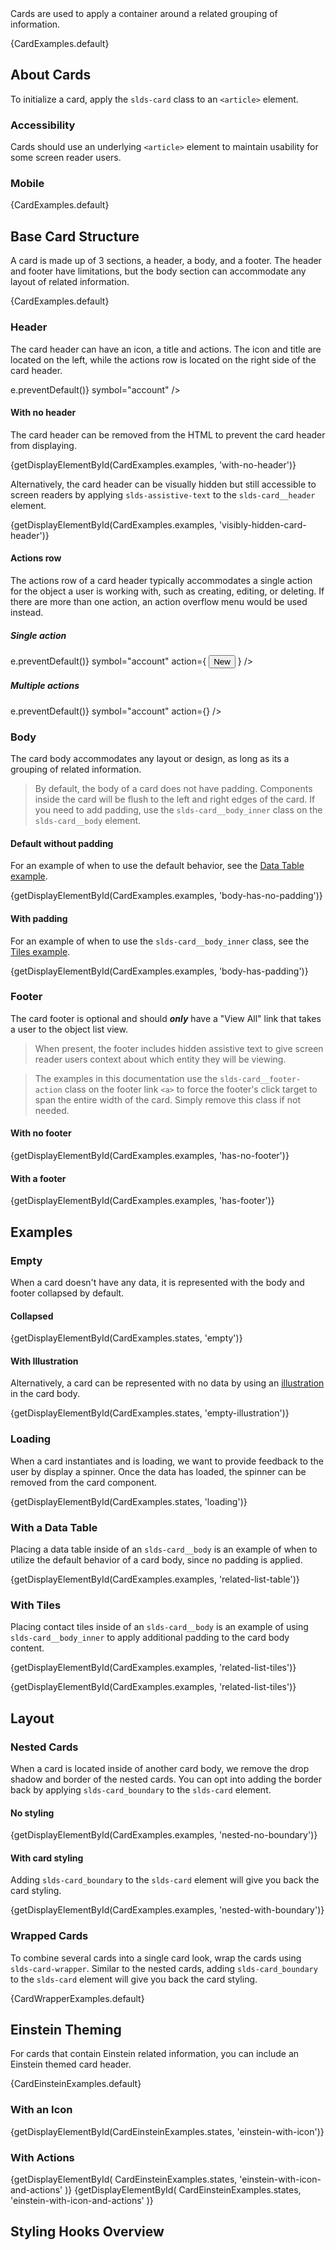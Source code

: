 
<div className="lead doc">
  Cards are used to apply a container around a related grouping of information.
</div>

<CodeView exampleOnly>{CardExamples.default}</CodeView>

## About Cards

To initialize a card, apply the `slds-card` class to an `<article>` element.

### Accessibility

Cards should use an underlying `<article>` element to maintain usability for some screen reader users.

### Mobile

<MobileBlurb patternSpecificText="cards will have bolded header title text, no top border, and no rounded corners" />

<CodeView frameOnly frameTitle="Example mobile styles for cards">
  {CardExamples.default}
</CodeView>

## Base Card Structure

A card is made up of 3 sections, a header, a body, and a footer. The header and footer have limitations, but the body section can accommodate any layout of related information.

<CodeView>{CardExamples.default}</CodeView>

### Header

The card header can have an icon, a title and actions. The icon and title are located on the left, while the actions row is located on the right side of the card header.

<Example title="Cards Header">
  <CodeView>
    <Card>
      <CardHeader
        title="Accounts"
        href="#"
        onClick={e => e.preventDefault()}
        symbol="account"
      />
    </Card>
  </CodeView>
</Example>

#### With no header

The card header can be removed from the HTML to prevent the card header from displaying.

<CodeView>
  {getDisplayElementById(CardExamples.examples, 'with-no-header')}
</CodeView>

Alternatively, the card header can be visually hidden but still accessible to screen readers by applying `slds-assistive-text` to the `slds-card__header` element.

<CodeView>
  {getDisplayElementById(CardExamples.examples, 'visibly-hidden-card-header')}
</CodeView>

#### Actions row

The actions row of a card header typically accommodates a single action for the object a user is working with, such as creating, editing, or deleting. If there are more than one action, an action overflow menu would be used instead.

##### Single action

<Example title="Cards Single Action">
  <CodeView>
    <Card>
      <CardHeader
        title="Accounts"
        href="#"
        onClick={e => e.preventDefault()}
        symbol="account"
        action={
          <button className="slds-button slds-button_neutral">New</button>
        }
      />
    </Card>
  </CodeView>
</Example>

##### Multiple actions

<Example title="Cards Multiple Actions">
  <CodeView demoStyles="height: 10rem;">
    <Card>
      <CardHeader
        title="Accounts"
        href="#"
        onClick={e => e.preventDefault()}
        symbol="account"
        action={<ActionOverflow position="right" />}
      />
    </Card>
  </CodeView>
</Example>

### Body

The card body accommodates any layout or design, as long as its a grouping of related information.

<Blockquote type="note" header="Styling Note">
  <p>
    By default, the body of a card does not have padding. Components inside the
    card will be flush to the left and right edges of the card. If you need to add
    padding, use the <code>slds-card__body_inner</code> class on
    the <code>slds-card__body</code> element.
  </p>
</Blockquote>

#### Default without padding

For an example of when to use the default behavior, see the [Data Table example](/components/cards/#With-a-Data-Table).

<CodeView>
  {getDisplayElementById(CardExamples.examples, 'body-has-no-padding')}
</CodeView>

#### With padding

For an example of when to use the `slds-card__body_inner` class, see the [Tiles example](/components/cards/#With-Tiles).

<CodeView>
  {getDisplayElementById(CardExamples.examples, 'body-has-padding')}
</CodeView>

### Footer

The card footer is optional and should _**only**_ have a "View All" link that takes a user to the object list view.

<Blockquote type="a11y" header="Accessibility Note">
  <p>
    When present, the footer includes hidden assistive text to give screen reader
    users context about which entity they will be viewing.
  </p>
</Blockquote>

<Blockquote type="note" header="Implementation Note">
  <p>
    The examples in this documentation use the <code>slds-card__footer-action</code> class on
    the footer link <code>&lt;a&gt;</code> to force the footer's click target to span the
    entire width of the card. Simply remove this class if not needed.
  </p>
</Blockquote>

#### With no footer

<CodeView>
  {getDisplayElementById(CardExamples.examples, 'has-no-footer')}
</CodeView>

#### With a footer

<CodeView>
  {getDisplayElementById(CardExamples.examples, 'has-footer')}
</CodeView>

## Examples

### Empty

When a card doesn't have any data, it is represented with the body and footer collapsed by default.

#### Collapsed

<CodeView>{getDisplayElementById(CardExamples.states, 'empty')}</CodeView>

#### With Illustration

Alternatively, a card can be represented with no data by using an [illustration](/components/illustration) in the card body.

<CodeView>
  {getDisplayElementById(CardExamples.states, 'empty-illustration')}
</CodeView>

### Loading

When a card instantiates and is loading, we want to provide feedback to the user by display a spinner. Once the data has loaded, the spinner can be removed from the card component.

<CodeView>{getDisplayElementById(CardExamples.states, 'loading')}</CodeView>

### With a Data Table

Placing a data table inside of an `slds-card__body` is an example of when to utilize the default behavior of a card body, since no padding is applied.

<CodeView>
  {getDisplayElementById(CardExamples.examples, 'related-list-table')}
</CodeView>

### With Tiles

Placing contact tiles inside of an `slds-card__body` is an example of using `slds-card__body_inner` to apply additional padding to the card body content.

<CodeView>
  {getDisplayElementById(CardExamples.examples, 'related-list-tiles')}
</CodeView>

<MobileNotice docsLink="#Mobile" header="Mobile context changes" elementName="cards with tiles" />

<CodeView frameOnly frameTitle="Example mobile styles for cards with tiles">{getDisplayElementById(CardExamples.examples, 'related-list-tiles')}</CodeView>

## Layout

### Nested Cards

When a card is located inside of another card body, we remove the drop shadow and border of the nested cards. You can opt into adding the border back by applying `slds-card_boundary` to the `slds-card` element.

#### No styling

<CodeView>
  {getDisplayElementById(CardExamples.examples, 'nested-no-boundary')}
</CodeView>

#### With card styling

Adding `slds-card_boundary` to the `slds-card` element will give you back the card styling.

<CodeView>
  {getDisplayElementById(CardExamples.examples, 'nested-with-boundary')}
</CodeView>

### Wrapped Cards

To combine several cards into a single card look, wrap the cards using `slds-card-wrapper`. Similar to the nested cards, adding `slds-card_boundary` to the `slds-card` element will give you back the card styling.

<CodeView>{CardWrapperExamples.default}</CodeView>

## Einstein Theming

For cards that contain Einstein related information, you can include an Einstein themed card header.

<CodeView>{CardEinsteinExamples.default}</CodeView>

### With an Icon

<CodeView>
  {getDisplayElementById(CardEinsteinExamples.states, 'einstein-with-icon')}
</CodeView>

### With Actions

<CodeView>
  {getDisplayElementById(
    CardEinsteinExamples.states,
    'einstein-with-icon-and-actions'
  )}
</CodeView>

<MobileNotice docsLink="#Mobile" header="Mobile context changes" elementName="cards with Einstein theming and actions" />

<CodeView frameOnly frameTitle="Example mobile styles for Einstein themed cards">
  {getDisplayElementById(
    CardEinsteinExamples.states,
    'einstein-with-icon-and-actions'
  )}
</CodeView>

## Styling Hooks Overview

<StylingHooksTable name="cards" type="component" />
